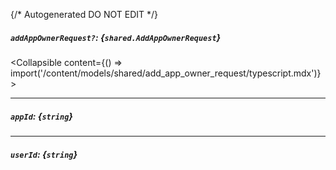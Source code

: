 {/* Autogenerated DO NOT EDIT  */}

##### `addAppOwnerRequest?`: *{`shared.AddAppOwnerRequest`}*
<Collapsible content={() => import('/content/models/shared/add_app_owner_request/typescript.mdx')}>
</Collapsible>

---
##### `appId`: *{`string`}*

---
##### `userId`: *{`string`}*

